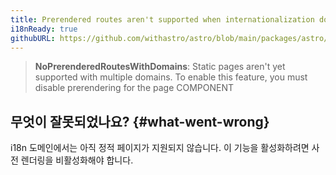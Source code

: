 ```yaml
---
title: Prerendered routes aren't supported when internationalization domains are enabled.
i18nReady: true
githubURL: https://github.com/withastro/astro/blob/main/packages/astro/src/core/errors/errors-data.ts
---
```


> **NoPrerenderedRoutesWithDomains**: Static pages aren't yet supported with multiple domains. To enable this feature, you must disable prerendering for the page COMPONENT

## 무엇이 잘못되었나요? \{#what-went-wrong\}

i18n 도메인에서는 아직 정적 페이지가 지원되지 않습니다. 이 기능을 활성화하려면 사전 렌더링을 비활성화해야 합니다.
